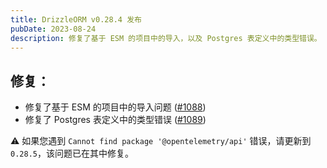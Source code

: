 ```yaml
---
title: DrizzleORM v0.28.4 发布
pubDate: 2023-08-24
description: 修复了基于 ESM 的项目中的导入，以及 Postgres 表定义中的类型错误。
---
```


## 修复：

- 修复了基于 ESM 的项目中的导入问题 ([#1088](https://github.com/drizzle-team/drizzle-orm/issues/1088))
- 修复了 Postgres 表定义中的类型错误 ([#1089](https://github.com/drizzle-team/drizzle-orm/issues/1089))

⚠ 如果您遇到 `Cannot find package '@opentelemetry/api'` 错误，请更新到 `0.28.5`，该问题已在其中修复。
